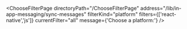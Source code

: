 


<ChooseFilterPage
    directoryPath="/ChooseFilterPage"
    address="/lib/in-app-messaging/sync-messages"
    filterKind="platform"
    filters={['react-native','js']}
    currentFilter="all"
    message={'Choose a platform:'}
/>
